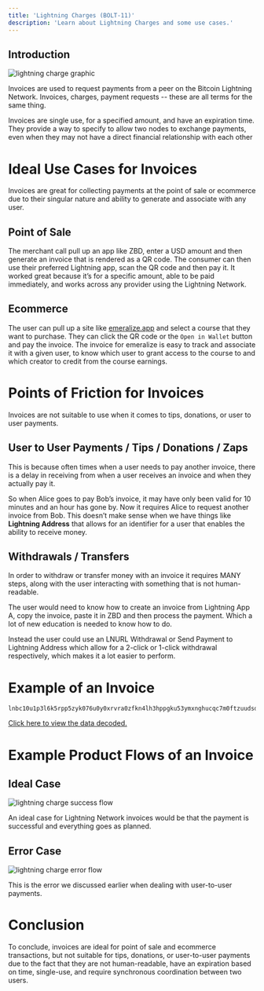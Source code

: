 ```yaml
---
title: 'Lightning Charges (BOLT-11)'
description: 'Learn about Lightning Charges and some use cases.'
---
```


## Introduction

<Frame caption="Lightning Charge">
  <img src="/img/v2/lightning-charge.png" alt="lightning charge graphic" />
</Frame>

Invoices are used to request payments from a peer on the Bitcoin Lightning Network. Invoices, charges, payment requests -- these are all terms for the same thing. 

Invoices are single use, for a specified amount, and have an expiration time. They provide a way to specify to allow two nodes to exchange payments, even when they may not have a direct financial relationship with each other

# Ideal Use Cases for Invoices

Invoices are great for collecting payments at the point of sale or ecommerce due to their singular nature and ability to generate and associate with any user.

## Point of Sale

The merchant call pull up an app like ZBD, enter a USD amount and then generate an invoice that is rendered as a QR code. The consumer can then use their preferred Lightning app, scan the QR code and then pay it. It worked great because it’s for a specific amount, able to be paid immediately, and works across any provider using the Lightning Network.

## Ecommerce

The user can pull up a site like [emeralize.app](http://emeralize.app) and select a course that they want to purchase. They can click the QR code or the `Open in Wallet` button and pay the invoice. The invoice for emeralize is easy to track and associate it with a given user, to know which user to grant access to the course to and which creator to credit from the course earnings. 

# Points of Friction for Invoices

Invoices are not suitable to use when it comes to tips, donations, or user to user payments. 

## User to User Payments / Tips / Donations / Zaps

This is because often times when a user needs to pay another invoice, there is a delay in receiving from when a user receives an invoice and when they actually pay it. 

So when Alice goes to pay Bob’s invoice, it may have only been valid for 10 minutes and an hour has gone by. Now it requires Alice to request another invoice from Bob. This doesn’t make sense when we have things like **********************************Lightning Address********************************** that allows for an identifier for a user that enables the ability to receive money.

## Withdrawals / Transfers

In order to withdraw or transfer money with an invoice it requires MANY steps, along with the user interacting with something that is not human-readable. 

The user would need to know how to create an invoice from Lightning App A, copy the invoice, paste it in ZBD and then process the payment. Which a lot of new education is needed to know how to do. 

Instead the user could use an LNURL Withdrawal or Send Payment to Lightning Address which allow for a 2-click or 1-click withdrawal respectively, which makes it a lot easier to perform.

# Example of an Invoice
```
lnbc10u1p3l6k5rpp5zyk076u0y0xrvra0zfkn4lh3hppgku53ymxnghucqc7m0ftzuudsdqhtfz5y32yg4zjqsmgv9exwegcqzpgxqzfvsp5kp35tjpa7amkenrf84t58vhpk8f0utr70637qtf8ypz4m7r2w34s9qyyssqsj3gs7ufqd6kezw8sgqvtxj7cl3q6x0cjtr74waqlw5xd9g5084yufxhtjcnmd92pvlrd3ah2zs5cuag7j3cvwl2hpg6qq8k4cut5dqqatkg3k
```

[Click here to view the data decoded.](https://lightningdecoder.com/lnbc10u1p3l6k5rpp5zyk076u0y0xrvra0zfkn4lh3hppgku53ymxnghucqc7m0ftzuudsdqhtfz5y32yg4zjqsmgv9exwegcqzpgxqzfvsp5kp35tjpa7amkenrf84t58vhpk8f0utr70637qtf8ypz4m7r2w34s9qyyssqsj3gs7ufqd6kezw8sgqvtxj7cl3q6x0cjtr74waqlw5xd9g5084yufxhtjcnmd92pvlrd3ah2zs5cuag7j3cvwl2hpg6qq8k4cut5dqqatkg3k)

# Example Product Flows of an Invoice

## Ideal Case

<Frame caption="Lightning Charge Success Flow">
  <img src="/img/v2/lightning-charge-success-case.png" alt="lightning charge success flow" />
</Frame>

An ideal case for Lightning Network invoices would be that the payment is successful and everything goes as planned.

## Error Case

<Frame caption="Lightning Charge Error Flow">
  <img src="/img/v2/lightning-charge-error-case.png" alt="lightning charge error flow" />
</Frame>

This is the error we discussed earlier when dealing with user-to-user payments.

# Conclusion

To conclude, invoices are ideal for point of sale and ecommerce transactions, but not suitable for tips, donations, or user-to-user payments due to the fact that they are not human-readable, have an expiration based on time, single-use, and require synchronous coordination between two users.